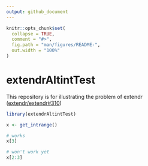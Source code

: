 ```yaml
---
output: github_document
---
```


<!-- README.md is generated from README.Rmd. Please edit that file -->

```r
knitr::opts_chunk$set(
  collapse = TRUE,
  comment = "#>",
  fig.path = "man/figures/README-",
  out.width = "100%"
)
```

# extendrAltintTest

This repository is for illustrating the problem of extendr ([extendr/extendr#310](https://github.com/extendr/extendr/issues/310#issuecomment-950250792))

```r
library(extendrAltintTest)

x <- get_intrange()

# works
x[3]

# won't work yet
x[2:3]
```
